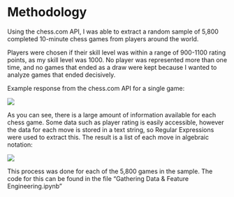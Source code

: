# Methodology

Using the chess.com API, I was able to extract a random sample of 5,800 completed 10-minute chess games from players around the world. 

Players were chosen if their skill level was within a range of 900-1100 rating points, as my skill level was 1000. No player was represented more than one time, and no games that ended as a draw were kept because I wanted to analyze games that ended decisively.


Example response from the chess.com API for a single game:

![](https://jamesfaber.github.io/Testing/API_Response.PNG)


As you can see, there is a large amount of information available for each chess game. Some data such as player rating is easily accessible, however the data for each move is stored in a text string, so Regular Expressions were used to extract this. The result is a list of each move in algebraic notation:

![](https://jamesfaber.github.io/Testing/Move_List.PNG)


This process was done for each of the 5,800 games in the sample. The code for this can be found in the file "Gathering Data & Feature Engineering.ipynb"